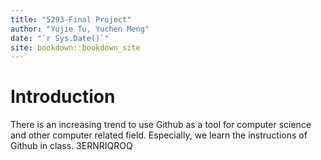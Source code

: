 ```yaml
--- 
title: "5293-Final Project"
author: "Yujie Tu, Yuchen Meng"
date: "`r Sys.Date()`"
site: bookdown::bookdown_site
---
```


# Introduction

There is an increasing trend to use Github as a tool for computer science and other computer related field. Especially, we learn the instructions of Github in class.
3ERNRIQROQ